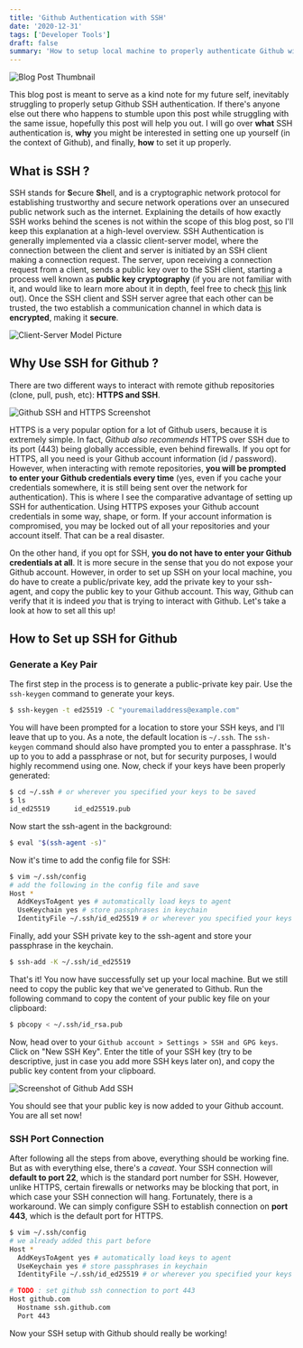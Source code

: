 ```yaml
---
title: 'Github Authentication with SSH'
date: '2020-12-31'
tags: ['Developer Tools']
draft: false
summary: 'How to setup local machine to properly authenticate Github with SSH'
---
```


![Blog Post Thumbnail](/static/images/gitub-ssh-authentication/github_ssh_auth.png)

This blog post is meant to serve as a kind note for my future self, inevitably struggling to properly setup Github SSH authentication.
If there's anyone else out there who happens to stumble upon this post while struggling with the same issue, hopefully this post will help you out.
I will go over **what** SSH authentication is, **why** you might be interested in setting one up yourself (in the context of Github), and finally, **how** to set it up properly.

## What is SSH ?
SSH stands for **S**ecure **Sh**ell, and is a cryptographic network protocol for establishing trustworthy and secure network operations over an unsecured public network such as the internet.
Explaining the details of how exactly SSH works behind the scenes is not within the scope of this blog post, so I'll keep this explanation at a high-level overview. 
SSH Authentication is generally implemented via a classic client-server model, where the connection between the client and server is initiated by an SSH client making a connection request.
The server, upon receiving a connection request from a client, sends a public key over to the SSH client, starting a process well known as **public key cryptography**
(if you are not familiar with it, and would like to learn more about it in depth, feel free to check [this](https://ssd.eff.org/en/module/deep-dive-end-end-encryption-how-do-public-key-encryption-systems-work) link out).
Once the SSH client and SSH server agree that each other can be trusted, the two establish a communication channel in which data is **encrypted**, making it **secure**.

![Client-Server Model Picture](/static/images/github-ssh-authentication/client_server_model.png)

## Why Use SSH for Github ?
There are two different ways to interact with remote github repositories (clone, pull, push, etc): **HTTPS and SSH**.

![Github SSH and HTTPS Screenshot](/static/images/github-ssh-authentication/github_ssh_https_screenshot.png)

HTTPS is a very popular option for a lot of Github users, because it is extremely simple. In fact, *Github also recommends* HTTPS over SSH due to its port (443) being globally accessible, 
even behind firewalls. If you opt for HTTPS, all you need is your Github account information (id / password). However, when interacting with remote repositories, **you will be prompted to enter your Github credentials every time**
(yes, even if you cache your credentials somewhere, it is still being sent over the network for authentication).
This is where I see the comparative advantage of setting up SSH for authentication. Using HTTPS exposes your Github account credentials in some way, shape, or form. 
If your account information is compromised, you may be locked out of all your repositories and your account itself. That can be a real disaster.

On the other hand, if you opt for SSH, **you do not have to enter your Github credentials at all**. It is more secure in the sense that you do not expose your Github account. 
However, in order to set up SSH on your local machine, you do have to create a public/private key, add the private key to your ssh-agent, and copy the public key to your Github account.
This way, Github can verify that it is indeed *you* that is trying to interact with Github. Let's take a look at how to set all this up!

## How to Set up SSH for Github 

### Generate a Key Pair

The first step in the process is to generate a public-private key pair. Use the `ssh-keygen` command to generate your keys.

```bash
$ ssh-keygen -t ed25519 -C "youremailaddress@example.com"
```

You will have been prompted for a location to store your SSH keys, and I'll leave that up to you. As a note, the default location is `~/.ssh`.
The `ssh-keygen` command should also have prompted you to enter a passphrase. It's up to you to add a passphrase or not, but for security purposes, I would highly recommend using one.
Now, check if your keys have been properly generated: 

```bash
$ cd ~/.ssh # or wherever you specified your keys to be saved
$ ls
id_ed25519      id_ed25519.pub
```

Now start the ssh-agent in the background: 

```bash
$ eval "$(ssh-agent -s)"
```

Now it's time to add the config file for SSH: 

```bash
$ vim ~/.ssh/config
# add the following in the config file and save
Host *
  AddKeysToAgent yes # automatically load keys to agent
  UseKeychain yes # store passphrases in keychain
  IdentityFile ~/.ssh/id_ed25519 # or wherever you specified your keys to be saved
```

Finally, add your SSH private key to the ssh-agent and store your passphrase in the keychain.

```bash
$ ssh-add -K ~/.ssh/id_ed25519
```

That's it! You now have successfully set up your local machine. But we still need to copy the public key that we've generated to Github.
Run the following command to copy the content of your public key file on your clipboard:

```bash
$ pbcopy < ~/.ssh/id_rsa.pub
```

Now, head over to your `Github account > Settings > SSH and GPG keys`. Click on "New SSH Key".
Enter the title of your SSH key (try to be descriptive, just in case you add more SSH keys later on), and copy the public key content from your clipboard.

![Screenshot of Github Add SSH](/static/images/github-ssh-authentication/github_add_ssh_key.png)

You should see that your public key is now added to your Github account. You are all set now!

### SSH Port Connection

After following all the steps from above, everything should be working fine. But as with everything else, there's a *caveat*.
Your SSH connection will **default to port 22**, which is the standard port number for SSH. However, unlike HTTPS, certain firewalls or networks 
may be blocking that port, in which case your SSH connection will hang. Fortunately, there is a workaround. We can simply configure SSH to establish connection 
on **port 443**, which is the default port for HTTPS.

```bash
$ vim ~/.ssh/config
# we already added this part before
Host *
  AddKeysToAgent yes # automatically load keys to agent
  UseKeychain yes # store passphrases in keychain
  IdentityFile ~/.ssh/id_ed25519 # or wherever you specified your keys to be saved

# TODO : set github ssh connection to port 443
Host github.com
  Hostname ssh.github.com
  Port 443
```

Now your SSH setup with Github should really be working!
